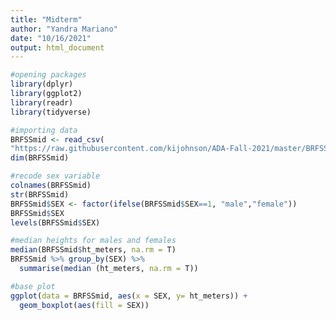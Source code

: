 ---
title: "Midterm"
author: "Yandra Mariano"
date: "10/16/2021"
output: html_document
---

```{r}
#opening packages
library(dplyr)
library(ggplot2)
library(readr)
library(tidyverse)

#importing data
BRFSSmid <- read_csv(
"https://raw.githubusercontent.com/kijohnson/ADA-Fall-2021/master/BRFSS2017_10percent_v.csv")
dim(BRFSSmid)

#recode sex variable
colnames(BRFSSmid)
str(BRFSSmid)
BRFSSmid$SEX <- factor(ifelse(BRFSSmid$SEX==1, "male","female"))
BRFSSmid$SEX
levels(BRFSSmid$SEX)

#median heights for males and females
median(BRFSSmid$ht_meters, na.rm = T)
BRFSSmid %>% group_by(SEX) %>%
  summarise(median (ht_meters, na.rm = T))

#base plot
ggplot(data = BRFSSmid, aes(x = SEX, y= ht_meters)) +
  geom_boxplot(aes(fill = SEX))
```

